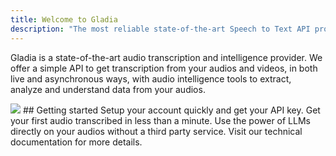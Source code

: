 ```yaml
---
title: Welcome to Gladia
description: "The most reliable state-of-the-art Speech to Text API provider"
---
```


Gladia is a state-of-the-art audio transcription and intelligence provider. We offer a simple API to get transcription from your audios and videos,
in both live and asynchronous ways, with audio intelligence tools to extract, analyze and understand data from your audios.

<Frame>
  <img src='/assets/images/gladia-cover.png'/>
</Frame>
## Getting started

<CardGroup cols={2}>
  <Card
    title="Setup your account"
    icon="gear"
    href="/chapters/introduction/getting-started#setup-your-account"
  >
    Setup your account quickly and get your API key.
  </Card>
  <Card
    title="Transcribe an audio file"
    icon="microphone-lines"
    href="/chapters/introduction/getting-started#gladias-playground"
  >
    Get your first audio transcribed in less than a minute.
  </Card>
  <Card
    title="Apply audio intelligence"
    icon="magnifying-glass-chart"
    href="/chapters/audio-intelligence/"
  >
    Use the power of LLMs directly on your audios without a third party service.
  </Card>
  <Card
    title="Using Gladia API?"
    icon="code"
    href="/api-reference/"
  >
    Visit our technical documentation for more details.
  </Card>
</CardGroup>


<br/>
